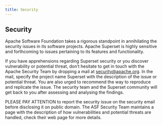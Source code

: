 ```yaml
---
title: Security
---
```


Security
-------------

Apache Software Foundation takes a rigorous standpoint in annihilating the security issues in its software projects. Apache Superset is highly sensitive and forthcoming to issues pertaining to its features and functionality.

If you have apprehensions regarding Superset security or you discover vulnerability or potential threat, don’t hesitate to get in touch with the Apache Security Team by dropping a mail at security@apache.org. In the mail, specify the project name Superset with the description of the issue or potential threat. You are also urged to recommend the way to reproduce and replicate the issue. The security team and the Superset community will get back to you after assessing and analysing the findings.

PLEASE PAY ATTENTION to report the security issue on the security email before disclosing it on public domain.
The ASF Security Team maintains a page with the description of how vulnerabilities and potential threats are handled, check their web page for more details.